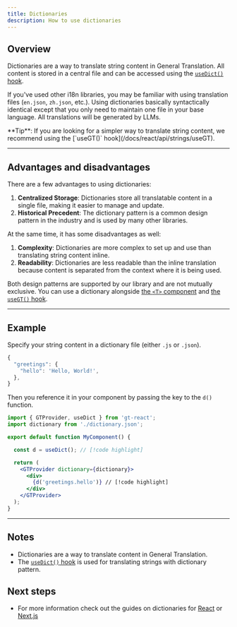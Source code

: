```yaml
---
title: Dictionaries
description: How to use dictionaries
---
```


## Overview

Dictionaries are a way to translate string content in General Translation.
All content is stored in a central file and can be accessed using the [`useDict()` hook](/docs/react/api/dictionary/useDict).

If you've used other i18n libraries, you may be familiar with using translation files (`en.json`, `zh.json`, etc.).
Using dictionaries basically syntactically identical except that you only need to maintain one file in your base language.
All translations will be generated by LLMs.

<Callout>
  **Tip**:
  If you are looking for a simpler way to translate string content, we recommend using the [`useGT()` hook](/docs/react/api/strings/useGT).
</Callout>

---

## Advantages and disadvantages

There are a few advantages to using dictionaries:

1. **Centralized Storage**: Dictionaries store all translatable content in a single file, making it easier to manage and update.
2. **Historical Precedent**: The dictionary pattern is a common design pattern in the industry and is used by many other libraries.

At the same time, it has some disadvantages as well:

1. **Complexity**: Dictionaries are more complex to set up and use than translating string content inline.
2. **Readability**: Dictionaries are less readable than the inline translation because content is separated from the context where it is being used.

Both design patterns are supported by our library and are not mutually exclusive.
You can use a dictionary alongside [the `<T>` component](/docs/react/api/components/t) and [the `useGT()` hook](/docs/react/api/strings/useGT).

---

## Example

Specify your string content in a dictionary file (either `.js` or `.json`).
```jsx title="src/dictionary.json" copy
{
  "greetings": {
    "hello": 'Hello, World!',
  },
} 
```

Then you reference it in your component by passing the key to the `d()` function.

```jsx title="src/MyComponent" copy
import { GTProvider, useDict } from 'gt-react';
import dictionary from './dictionary.json';

export default function MyComponent() {

  const d = useDict(); // [!code highlight]

  return (
    <GTProvider dictionary={dictionary}>
      <div>
        {d('greetings.hello')} // [!code highlight]
      </div>
    </GTProvider>
  );
}
```

---

## Notes
 * Dictionaries are a way to translate content in General Translation.
 * The [`useDict()` hook](/docs/react/api/dictionary/useDict) is used for translating strings with dictionary pattern.

## Next steps
 * For more information check out the guides on dictionaries for [React](/docs/react/reference/dictionary-reference) or [Next.js](/docs/next/reference/dictionary-reference)
